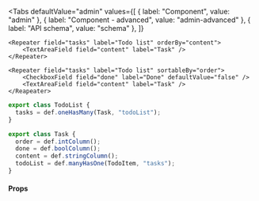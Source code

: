 
<Tabs
  defaultValue="admin"
  values={[
    { label: "Component", value: "admin" },
    { label: "Component - advanced", value: "admin-advanced" },
    { label: "API schema", value: "schema" },
  ]}
>

  <TabItem value="admin">

```tsx
<Repeater field="tasks" label="Todo list" orderBy="content">
    <TextAreaField field="content" label="Task" />
</Repeater>
```

  </TabItem>

  <TabItem value="admin-advanced">

```tsx
<Repeater field="tasks" label="Todo list" sortableBy="order">
    <CheckboxField field="done" label="Done" defaultValue="false" />
    <TextAreaField field="content" label="Task" />
</Reapeater>
```

  </TabItem>

  <TabItem value="schema">

```ts
export class TodoList {
  tasks = def.oneHasMany(Task, "todoList");
}

export class Task {
  order = def.intColumn();
  done = def.boolColumn();
  content = def.stringColumn();
  todoList = def.manyHasOne(TodoItem, "tasks");
}
```

  </TabItem>
  
</Tabs>

#### Props

<PropsTable>
  <SharedProps.field required />
  <SharedProps.label required />
  <SharedProps.sortableBy />
  <SharedProps.orderBy />
</PropsTable>

